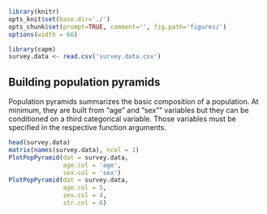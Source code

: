 ```r
library(knitr)
opts_knit$set(base.dir='./')
opts_chunk$set(prompt=TRUE, comment='', fig.path='figures/')
options(width = 66)
```

```r
library(capm)
survey.data <- read.csv('survey.data.csv')
```

## Building population pyramids

Population pyramids summarizes the basic composition of a population. At minimum, they are built from "age" and "sex"" variables but they can be conditioned on a third categorical variable. Those variables must be specified in the respective function arguments.

```r
head(survey.data)
matrix(names(survey.data), ncol = 1)
PlotPopPyramid(dat = survey.data,
               age.col = 'age',
               sex.col = 'sex')
PlotPopPyramid(dat = survey.data,
               age.col = 5,
               sex.col = 4,
               str.col = 6)
```


